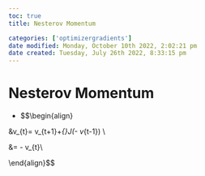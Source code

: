 ```yaml
---
toc: true
title: Nesterov Momentum

categories: ['optimizergradients']
date modified: Monday, October 10th 2022, 2:02:21 pm
date created: Tuesday, July 26th 2022, 8:33:15 pm
---
```


# Nesterov Momentum
- $$\begin{align}

&v_{t}= \gamma v_{t+1}+\eta \cdot \nabla_{\theta}J(\theta - \gamma v_{t-1}) \\

&\theta = \theta- v_{t}\\

\end{align}$$



